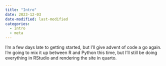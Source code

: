 ```yaml
---
title: "Intro"
date: 2023-12-03
date-modified: last-modified
categories: 
  - intro
  - meta
---
```


I'm a few days late to getting started, but I'll give advent of code a go again. I'm going to mix it up between R and Python this time, but I'll still be doing everything in RStudio and rendering the site in quarto.
